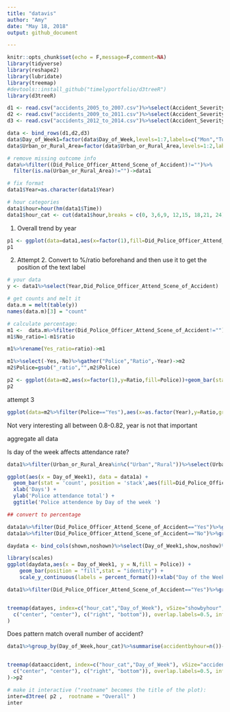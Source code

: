 ```yaml
---
title: "datavis"
author: "Amy"
date: "May 18, 2018"
output: github_document

---
```


```r
knitr::opts_chunk$set(echo = F,message=F,comment=NA)
library(tidyverse)
library(reshape2)
library(lubridate)
library(treemap)
#devtools::install_github("timelyportfolio/d3treeR")
library(d3treeR)
```

```r
d1 <- read.csv("accidents_2005_to_2007.csv")%>%select(Accident_Severity,Number_of_Vehicles:Day_of_Week,Weather_Conditions:Year,Time)
d2 <- read.csv("accidents_2009_to_2011.csv")%>%select(Accident_Severity,Number_of_Vehicles:Day_of_Week,Weather_Conditions:Year,Time)
d3 <- read.csv("accidents_2012_to_2014.csv")%>%select(Accident_Severity,Number_of_Vehicles:Day_of_Week,Weather_Conditions:Year,Time)

data <- bind_rows(d1,d2,d3)
data$Day_of_Week1=factor(data$Day_of_Week,levels=1:7,labels=c("Mon","Tue","Wed","Thu","Fri","Sat","Sun"))
data$Urban_or_Rural_Area=factor(data$Urban_or_Rural_Area,levels=1:2,labels=c("Urban","Rural"))

```


```r
# remove missing outcome info
data%>%filter((Did_Police_Officer_Attend_Scene_of_Accident)!="")%>%
  filter(is.na(Urban_or_Rural_Area)!="")->data1

# fix format
data1$Year=as.character(data1$Year)

# hour categories
data1$hour=hour(hm(data1$Time))
data1$hour_cat <- cut(data1$hour,breaks = c(0, 3,6,9, 12,15, 18,21, 24), include.lowest = TRUE)
```

1. Overall trend by year

```r
p1 <- ggplot(data=data1,aes(x=factor(1),fill=Did_Police_Officer_Attend_Scene_of_Accident))+geom_bar()+facet_wrap(~Year) + coord_polar("y")
p1
```

2. Attempt 2. Convert to %/ratio beforehand and then use it to get the position of the text label

```r
# your data
y <- data1%>%select(Year,Did_Police_Officer_Attend_Scene_of_Accident)

# get counts and melt it
data.m = melt(table(y)) 
names(data.m)[3] = "count"

# calculate percentage:
m1 <-  data.m%>%filter(Did_Police_Officer_Attend_Scene_of_Accident!="")%>%spread(Did_Police_Officer_Attend_Scene_of_Accident,count)%>%mutate(ratio=Yes/(Yes+No))
m1$No_ratio=1-m1$ratio

m1%>%rename(Yes_ratio=ratio)->m1

m1%>%select(-Yes,-No)%>%gather("Police","Ratio",-Year)->m2
m2$Police=gsub("_ratio","",m2$Police)

p2 <- ggplot(data=m2,aes(x=factor(1),y=Ratio,fill=Police))+geom_bar(stat="identity",position="dodge")+facet_wrap(~Year) 
p2
```

attempt 3

```r
ggplot(data=m2%>%filter(Police=="Yes"),aes(x=as.factor(Year),y=Ratio,group=1))+geom_point(colour="red",size=5)+geom_line(colour="orange",size=2)+ylim(0.75,0.9)+xlab("Year")+ylab("% of Police Attendance")+theme_bw()
```

Not very interesting all between 0.8-0.82, year is not that important

aggregate all data 

Is day of the week affects attendance rate?

```r
data1%>%filter(Urban_or_Rural_Area%in%c("Urban","Rural"))%>%select(Urban_or_Rural_Area,Did_Police_Officer_Attend_Scene_of_Accident,Day_of_Week1)->data1a

ggplot(aes(x = Day_of_Week1), data = data1a) +
  geom_bar(stat = 'count', position = 'stack',aes(fill=Did_Police_Officer_Attend_Scene_of_Accident)) +
  xlab('Days') +
  ylab('Police attendance total') +
  ggtitle('Police attendence by Day of the week ') 

## convert to percentage

data1a%>%filter(Did_Police_Officer_Attend_Scene_of_Accident=="Yes")%>%group_by(Day_of_Week1)%>%summarise(show=n())->shown
data1a%>%filter(Did_Police_Officer_Attend_Scene_of_Accident=="No")%>%group_by(Day_of_Week1)%>%summarise(noshow=n())->noshown

daydata <- bind_cols(shown,noshown)%>%select(Day_of_Week1,show,noshow)%>%gather("Police","N",2:3)

library(scales)
ggplot(daydata,aes(x = Day_of_Week1, y = N,fill = Police)) + 
    geom_bar(position = "fill",stat = "identity") +
    scale_y_continuous(labels = percent_format())+xlab("Day of the Week")+ylab("")+ggtitle("Attendance Rate by Day of the Week")
```

```r

data1%>%filter(Did_Police_Officer_Attend_Scene_of_Accident=="Yes")%>%group_by(Day_of_Week,hour_cat)%>%summarise(showbyhour=n())->datayes


treemap(datayes, index=c("hour_cat","Day_of_Week"), vSize="showbyhour", type="index", fontsize.labels=c(15,13), title='Police attendance number by time of the day', fontcolor.labels=c("white","orange"), fontface.labels=c(2,1), bg.labels=c("transparent"),  align.labels=list(
  c("center", "center"), c("right", "bottom")), overlap.labels=0.5, inflate.labels=F,
)
```

Does pattern match overall number of accident?

```r
data1%>%group_by(Day_of_Week,hour_cat)%>%summarise(accidentbyhour=n())->dataaccident


treemap(dataaccident, index=c("hour_cat","Day_of_Week"), vSize="accidentbyhour", type="index", fontsize.labels=c(15,13), title='number of accident by time of the day', fontcolor.labels=c("white","orange"), fontface.labels=c(2,1), bg.labels=c("transparent"),  align.labels=list(
  c("center", "center"), c("right", "bottom")), overlap.labels=0.5, inflate.labels=F,
)->p2

# make it interactive ("rootname" becomes the title of the plot):
inter=d3tree( p2 ,  rootname = "Overall" )
inter
```